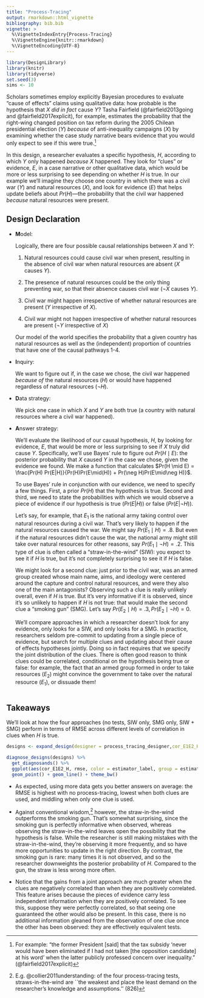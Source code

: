 ```yaml
---
title: "Process-Tracing"
output: rmarkdown::html_vignette
bibliography: bib.bib
vignette: >
  %\VignetteIndexEntry{Process-Tracing}
  %\VignetteEngine{knitr::rmarkdown}
  %\VignetteEncoding{UTF-8}
---
```


```r
library(DesignLibrary)
library(knitr)
library(tidyverse)
set.seed(3)
sims <- 10
```

Scholars sometimes employ explicitly Bayesian procedures to evaluate "cause of effects" claims using qualitative data: how probable is the hypothesis that $X$ *did in fact* cause $Y$? Tasha Fairfield (@fairfield2013going and @fairfield2017explicit), for example, estimates the probability that the right-wing changed position on tax reform during the 2005 Chilean presidential election ($Y$) *because* of anti-inequality campaigns ($X$) by examining whether the case study narrative bears evidence that you would only expect to see if this were true.^[For example: "the former President [said] that the tax subsidy 'never would have been eliminated if I had not taken [the opposition candidate] at his word' when the latter publicly professed concern over inequality." (@fairfield2017explicit)]

In this design, a researcher evaluates a specific hypothesis, $H$, according to which $Y$ only happened *because* $X$ happened. They look for "clues" or evidence, $E$, in a case narrative or other qualitative data, which would be more or less surprising to see depending on whether $H$ is true. In our example we'll imagine they choose one country in which there was a civil war ($Y$) and natural resources ($X$), and look for evidence ($E$) that helps update beliefs about $Pr(H)$---the probability that the civil war happened *because* natural resources were present. 

## Design Declaration

- **M**odel: 

    Logically, there are four possible causal relationships between $X$ and $Y$: 

    1. Natural resources could cause civil war when present, resulting in the absence of civil war when natural resources are absent ($X$ causes $Y$). 

    2. The presence of natural resources could be the only thing preventing war, so that their absence causes civil war ($\neg X$ causes $Y$). 
  
    3. Civil war might happen irrespective of whether natural resources are present ($Y$ irrespective of $X$).
  
    4. Civil war might not happen irrespective of whether natural resources are present ($\neg Y$ irrespective of $X$) 

    Our model of the world specifies the probability that a given country has natural resources as well as the (independent) proportion of countries that have one of the causal pathways 1-4.

- **I**nquiry: 

    We want to figure out if, in the case we chose, the civil war happened *because of* the natural resources ($H$) or would have happened regardless of natural resources ($\neg H$). 

- **D**ata strategy: 

    We pick one case in which $X$ and $Y$ are both true (a country with natural resources where a civil war happened).

- **A**nswer strategy: 

    We'll evaluate the likelihood of our causal hypothesis, $H$, by looking for evidence, $E$, that would be more or less surprising to see if $X$ truly did cause $Y$. Specifically, we'll use Bayes' rule to figure out $Pr(H \mid E)$: the posterior probability that $X$ caused $Y$ in the case we chose, given the evidence we found. We make a function that calculates $Pr(H \mid E) = \frac{Pr(H) Pr(E|H)}{Pr(H)Pr(E\mid(H)) + Pr(\neg H)Pr(E\mid\neg H)}$. 
    
    To use Bayes' rule in conjunction with our evidence, we need to specify a few things. First, a prior $Pr(H)$ that the hypothesis is true. Second and third, we need to state the probabilities with which we would observe a piece of evidence if our hypothesis is true ($Pr(E|H)$) or false ($Pr(E|\neg H)$). 
    
     Let's say, for example, that $E_1$ is the national army taking control over natural resources during a civil war. That's very likely to happen if the natural resources caused the war. We might say $Pr(E_1 \mid H) = .8$. But even if the natural resources didn't cause the war, the national army might still take over natural resources for other reasons, say $Pr(E_1 \mid \neg H) = .2$. This type of clue is often called a "straw-in-the-wind" (SIW): you expect to see it if $H$ is true, but it's not completely surprising to see it if $H$ is false.

    We might look for a second clue: just prior to the civil war, was an armed group  created whose main name, aims, and ideology were centered around the capture and control natural resources, and were they also one of the main antagonists? Observing such a clue is really unlikely overall, even if $H$ is true. But it's very informative if it is observed, since it's so unlikely to happen if $H$ is not true: that would make the second clue a "smoking gun" (SMG). Let's say $Pr(E_2 \mid H) = .3, Pr(E_2 \mid \neg H) = 0$. 
    
    We'll compare approaches in which a researcher doesn't look for any evidence, only looks for a SIW, and only looks for a SMG. In practice, researchers seldom pre-commit to updating from a single piece of evidence, but search for multiple clues and updating about their cause of effects hypotheses jointly. Doing so in fact requires that we specify the joint distribution of the clues. There is often good reason to think clues could be correlated, conditional on the hypothesis being true or false: for example, the fact that an armed group formed in order to take resources ($E_2$) might convince the government to take over the natural resource ($E_1$), or dissuade them! 
    
```r
```


## Takeaways

We'll look at how the four approaches (no tests, SIW only, SMG only, SIW + SMG) perform in terms of RMSE across different levels of correlation in clues when $H$ is true.

```r
designs <- expand_design(designer = process_tracing_designer,cor_E1E2_H = c(-.32, 0, .32))

diagnose_designs(designs) %>% 
  get_diagnosands() %>% 
  ggplot(aes(cor_E1E2_H, rmse, color = estimator_label, group = estimator_label)) +
  geom_point() + geom_line() + theme_bw() 
```

  - As expected, using more data gets you better answers on average: the RMSE is highest with no process-tracing, lowest when both clues are used, and middling when only one clue is used.
  
  - Against conventional wisdom,^[E.g. @collier2011understanding: of the four process-tracing tests, straws-in-the-wind are ``the weakest and place the least demand on the researcher's knowledge and assumptions.'' (826)] however, the straw-in-the-wind outperforms the smoking gun. That's somewhat surprising, since the smoking gun is perfectly informative when observed, whereas observing the straw-in-the-wind leaves open the possibility that the hypothesis is false. While the researcher is still making mistakes with the straw-in-the-wind, they're observing it more frequently, and so have more opportunities to update in the right direction. By contrast, the smoking gun is rare: many times it is not observed, and so the researcher downweights the posterior probability of $H$. Compared to the gun, the straw is less wrong more often.

  - Notice that the gains from a joint approach are much greater when the clues are negatively correlated than when they are positively correlated. This feature arises because the pieces of evidence carry less independent information when they are positively correlated. To see this, suppose they were perfectly correlated, so that seeing one guaranteed the other would also be present. In this case, there is no additional information gleaned from the observation of one clue once the other has been observed: they are effectively equivalent tests. 



